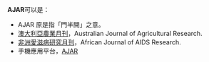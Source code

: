{{Wiktionarypar|AJAR|ajar}}
'''AJAR'''可以是：
* AJAR 原是指「門半開」之意。
* [[澳大利亞農業月刊|澳大利亞農業月刊]]，Australian Journal of Agricultural Research.
* [[非洲愛滋病研究月刊|非洲愛滋病研究月刊]]，African Journal of AIDS Research.
* 手機應用平台，[[AJAR_(手机)|AJAR]]

{{disambig|Cat=四字拉丁字母缩写消歧义}}